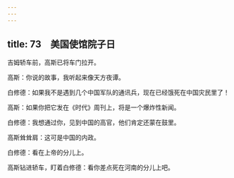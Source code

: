 ```yaml
---
---
---
```

title: 73　美国使馆院子日
---




吉姆轿车前，高斯已将车门拉开。

高斯：你说的故事，我听起来像天方夜谭。

白修德：如果我不是遇到几个中国军队的通讯兵，现在已经饿死在中国灾民里了！

高斯：如果你把它发在《时代》周刊上，将是一个爆炸性新闻。

白修德：我想通过你，见到中国的高官，他们肯定还蒙在鼓里。

高斯耸耸肩：这可是中国的内政。

白修德：看在上帝的分儿上。

高斯钻进轿车，盯着白修德：看你差点死在河南的分儿上吧。